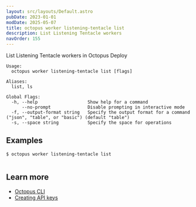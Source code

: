 ```yaml
---
layout: src/layouts/Default.astro
pubDate: 2023-01-01
modDate: 2025-05-07
title: octopus worker listening-tentacle list
description: List Listening Tentacle workers
navOrder: 155
---
```


List Listening Tentacle workers in Octopus Deploy

```
Usage:
  octopus worker listening-tentacle list [flags]

Aliases:
  list, ls

Global Flags:
  -h, --help                   Show help for a command
      --no-prompt              Disable prompting in interactive mode
  -f, --output-format string   Specify the output format for a command ("json", "table", or "basic") (default "table")
  -s, --space string           Specify the space for operations

```

## Examples

<SamplesInstance />

```
$ octopus worker listening-tentacle list


```

## Learn more

- [Octopus CLI](/docs/octopus-rest-api/cli)
- [Creating API keys](/docs/octopus-rest-api/how-to-create-an-api-key)